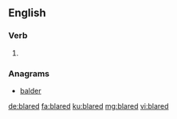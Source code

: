 ==English==

===Verb===
{{head|en|verb form}}

# {{en-past of|blare}}

===Anagrams===
* [[balder#English|balder]]

[[de:blared]]
[[fa:blared]]
[[ku:blared]]
[[mg:blared]]
[[vi:blared]]